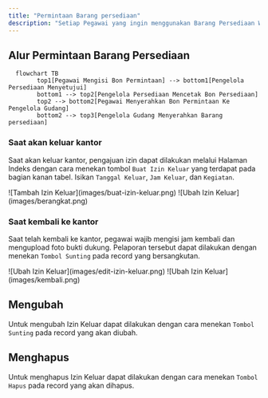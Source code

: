 ```yaml
---
title: "Permintaan Barang persediaan"
description: "Setiap Pegawai yang ingin menggunakan Barang Persediaan Wajib Mengisi Bon Permintaan"
---
```


## Alur Permintaan Barang Persediaan

```mermaid
  flowchart TB
        top1[Pegawai Mengisi Bon Permintaan] --> bottom1[Pengelola Persediaan Menyetujui]
        bottom1 --> top2[Pengelola Persediaan Mencetak Bon Persediaan]
        top2 --> bottom2[Pegawai Menyerahkan Bon Permintaan Ke Pengelola Gudang]
        bottom2 --> top3[Pengelola Gudang Menyerahkan Barang persediaan]
```

### Saat akan keluar kantor

Saat akan keluar kantor, pengajuan izin dapat dilakukan melalui Halaman Indeks dengan cara menekan tombol `Buat Izin Keluar` yang terdapat pada bagian kanan tabel. Isikan `Tanggal Keluar`, `Jam Keluar`, dan `Kegiatan`.
<Frame caption="Tampilan Menambahkan Izin Keluar">
    ![Tambah Izin Keluar](images/buat-izin-keluar.png)
</Frame>
<Frame caption="Tampilan Isian Saat Keluar Kantor">
    ![Ubah Izin Keluar](images/berangkat.png)
</Frame>

### Saat kembali ke kantor

Saat telah kembali ke kantor, pegawai wajib mengisi jam kembali dan mengupload foto bukti dukung. Pelaporan tersebut dapat dilakukan dengan menekan `Tombol Sunting` pada record yang bersangkutan.
<Frame caption="Tampilan Melaporkan Kembali Ke Kantor">
    ![Ubah Izin Keluar](images/edit-izin-keluar.png)
</Frame>
<Frame caption="Tampilan Isian Jam Kembali dan Bukti Dukung">
    ![Ubah Izin Keluar](images/kembali.png)
</Frame>

## Mengubah

Untuk mengubah Izin Keluar dapat dilakukan dengan cara menekan `Tombol Sunting` pada record yang akan diubah.

## Menghapus

Untuk menghapus Izin Keluar dapat dilakukan dengan cara menekan `Tombol Hapus` pada record yang akan dihapus.


